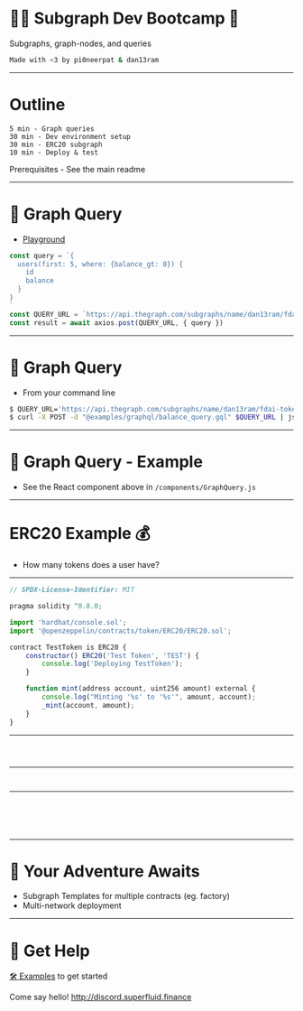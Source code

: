 



<Head><title>Subgraph Dev Bootcamp</title></Head>

# 🧑‍🚀 Subgraph Dev Bootcamp 🥾

Subgraphs, graph-nodes, and queries 

```bash
Made with <3 by pi0neerpat & dan13ram
```

---

# Outline

```
5 min - Graph queries 
30 min - Dev environment setup
30 min - ERC20 subgraph
10 min - Deploy & test
```

Prerequisites - See the main readme

---

# 📡 Graph Query

- [Playground](https://thegraph.com/explorer/subgraph/dan13ram/fdai-token)

```js
const query = `{
  users(first: 5, where: {balance_gt: 0}) {
    id
    balance
  }
}
`
const QUERY_URL = `https://api.thegraph.com/subgraphs/name/dan13ram/fdai-token`
const result = await axios.post(QUERY_URL, { query })
```

---

# 📡 Graph Query

- From your command line

```bash
$ QUERY_URL='https://api.thegraph.com/subgraphs/name/dan13ram/fdai-token'
$ curl -X POST -d "@examples/graphql/balance_query.gql" $QUERY_URL | json_pp 
```

---

# 📡 Graph Query - Example  

<GraphQuery/>

- See the React component above in `/components/GraphQuery.js`

---

# ERC20 Example 💰

- How many tokens does a user have?

---

<CodeSurfer theme={nightOwl}> 

```js title="TestToken.sol"
// SPDX-License-Identifier: MIT

pragma solidity ^0.8.0;

import 'hardhat/console.sol';
import '@openzeppelin/contracts/token/ERC20/ERC20.sol';

contract TestToken is ERC20 {
    constructor() ERC20('Test Token', 'TEST') {
        console.log('Deploying TestToken');
    }

    function mint(address account, uint256 amount) external {
        console.log("Minting '%s' to '%s'", amount, account);
        _mint(account, amount);
    }
}
```

</CodeSurfer>

---

<CodeSurfer theme={nightOwl}>

```yaml showNumbers title="Subgraph.yaml" file=./subgraph.yaml
```

```yaml showNumbers 4:25 title="Data Sources" file=./subgraph.yaml
```

```yaml showNumbers 5:10 title="Contract Details" file=./subgraph.yaml
```


</CodeSurfer>

---

<CodeSurfer theme={nightOwl}>

```yaml showNumbers 11:25 title="Mappings" file=./subgraph.yaml
```

```yaml showNumbers 21:25 title="Handlers" file=./subgraph.yaml
```

</CodeSurfer>

---


<CodeSurfer theme={nightOwl}>

```graphql showNumbers title="Schema" file=./schema.graphql
```

```graphql showNumbers 1:11 title="Entiy" file=./schema.graphql
```

```graphql showNumbers 1:2 title="ID / Constants" file=./schema.graphql
```

```graphql showNumbers 3:4 title="State" file=./schema.graphql
```

```graphql showNumbers 5:10 title="Links" file=./schema.graphql
```

</CodeSurfer>

---

# 🌄 Your Adventure Awaits

- Subgraph Templates for multiple contracts (eg. factory)
- Multi-network deployment 

---

# 🤝 Get Help 

[🛠️ Examples](https://docs.superfluid.finance/superfluid/resources/examples) to get started

Come say hello! http://discord.superfluid.finance






